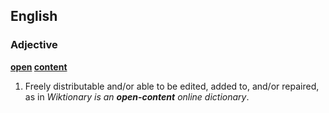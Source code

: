 ==English==

===Adjective===
'''[[open]] [[content]]'''
# Freely distributable and/or able to be edited, added to, and/or repaired, as in ''Wiktionary is an '''open-content''' online dictionary''.